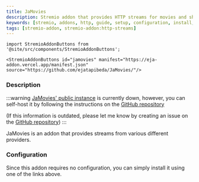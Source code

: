 ```yaml
---
title: JaMovies
description: Stremio addon that provides HTTP streams for movies and shows. 
keywords: [stremio, addons, http, guide, setup, configuration, install, link]
tags: [stremio-addon, stremio-addon:http-streams]
---
```

```mdx-code-block
import StremioAddonButtons from '@site/src/components/StremioAddonButtons';

<StremioAddonButtons id="jamovies" manifest="https://eja-addon.vercel.app/manifest.json" source="https://github.com/ejatapibeda/JaMovies/"/> 
```

<h3>Description</h3>

:::warning
[JaMovies' public instance](https://eja-addon.vercel.app/) is currently down, however, you can self-host it by following the instructions on the [GitHub repository](https://github.com/ejatapibeda/JaMovies?tab=readme-ov-file#self-hosting-on-vercel)

(If this information is outdated, please let me know by creating an issue on the [GitHub repository](https://github.com/Viren070/guides))
:::

JaMovies is an addon that provides streams from various different providers.

<h3>Configuration</h3>

Since this addon requires no configuration, you can simply install it using one of the links above.

